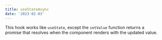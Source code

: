 ```yaml
---
title: useStateAsync
date: '2023-02-03'
---
```


This hook works like `useState`, except the `setValue` function returns a promise that resolves when the component renders with the updated value. 
